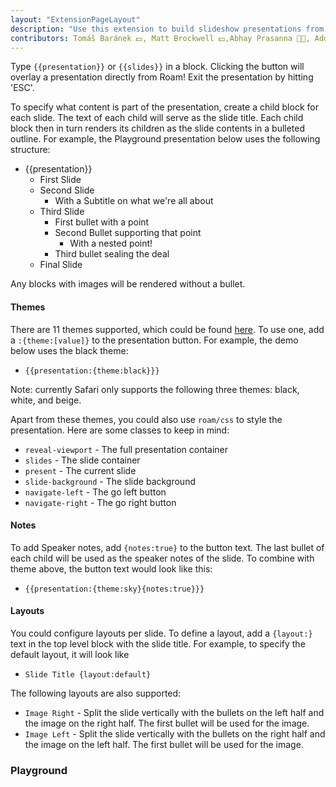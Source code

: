 ```yaml
---
layout: "ExtensionPageLayout"
description: "Use this extension to build slideshow presentations from within Roam!"
contributors: Tomáš Baránek 💵, Matt Brockwell 💵,Abhay Prasanna 📓🤔, Adolfo Ramírez Corona 📓
---
```


Type `{{presentation}}` or `{{slides}}` in a block. Clicking the button will overlay a presentation directly from Roam! Exit the presentation by hitting 'ESC'.

To specify what content is part of the presentation, create a child block for each slide. The text of each child will serve as the slide title. Each child block then in turn renders its children as the slide contents in a bulleted outline. For example, the Playground presentation below uses the following structure:

- {{presentation}}
    - First Slide
    - Second Slide
        - With a Subtitle on what we're all about
    - Third Slide
        - First bullet with a point
        - Second Bullet supporting that point
            - With a nested point!
        - Third bullet sealing the deal
    - Final Slide

Any blocks with images will be rendered without a bullet.

#### Themes 

There are 11 themes supported, which could be found [here](https://revealjs.com/themes/). To use one, add a `:{theme:[value]}` to the presentation button. For example, the demo below uses the black theme:

- `{{presentation:{theme:black}}}`

Note: currently Safari only supports the following three themes: black, white, and beige.

Apart from these themes, you could also use `roam/css` to style the presentation. Here are some classes to keep in mind:
- `reveal-viewport` - The full presentation container
- `slides` - The slide container
- `present` - The current slide
- `slide-background` - The slide background
- `navigate-left` - The go left button
- `navigate-right` - The go right button

#### Notes

To add Speaker notes, add `{notes:true}` to the button text. The last bullet of each child will be used as the speaker notes of the slide. To combine with theme above, the button text would look like this:

- `{{presentation:{theme:sky}{notes:true}}}`

#### Layouts

You could configure layouts per slide. To define a layout, add a `{layout:}` text in the top level block with the slide title. For example, to specify the default layout, it will look like

- `Slide Title {layout:default}`

The following layouts are also supported:

- `Image Right` - Split the slide vertically with the bullets on the left half and the image on the right half. The first bullet will be used for the image.
- `Image Left` - Split the slide vertically with the bullets on the right half and the image on the left half. The first bullet will be used for the image.


### Playground

<DemoPresentation />
